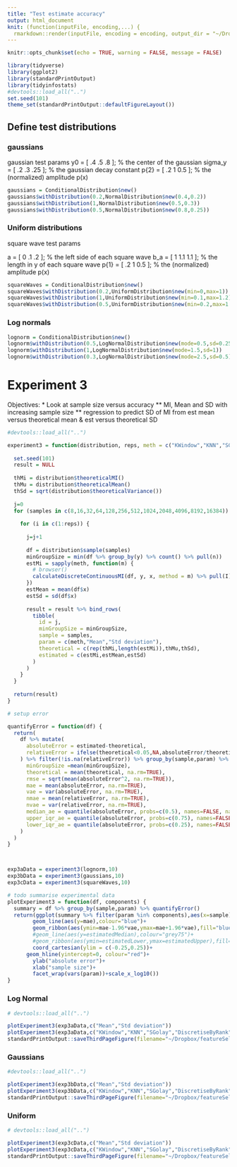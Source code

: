 ```yaml
---
title: "Test estimate accuracy"
output: html_document
knit: (function(inputFile, encoding,...) {
  rmarkdown::render(inputFile, encoding = encoding, output_dir = "~/Dropbox/featureSelection/tidyinfostats") })
---
```


```r
knitr::opts_chunk$set(echo = TRUE, warning = FALSE, message = FALSE)
```

```r
library(tidyverse)
library(ggplot2)
library(standardPrintOutput)
library(tidyinfostats)
#devtools::load_all("..")
set.seed(101)
theme_set(standardPrintOutput::defaultFigureLayout())
```

## Define test distributions

### gaussians
gaussian test params
y0 = [ .4 .5 .8 ];          % the center of the gaussian
sigma_y = [ .2 .3 .25 ];    % the gaussian decay constant
p{2} = [ .2 1 0.5 ];        % the (normalized) amplitude p(x)

```r
gaussians = ConditionalDistribution$new()
gaussians$withDistribution(0.2,NormalDistribution$new(0.4,0.2))
gaussians$withDistribution(1,NormalDistribution$new(0.5,0.3))
gaussians$withDistribution(0.5,NormalDistribution$new(0.8,0.25))
```

### Uniform distributions
square wave test params

a = [ 0 .1 .2 ];            % the left side of each square wave
b_a = [ 1 1.1 1.1 ];        % the length in y of each square wave
p{1} = [ .2 1 0.5 ];        % the (normalized) amplitude p(x)

```r
squareWaves = ConditionalDistribution$new()
squareWaves$withDistribution(0.2,UniformDistribution$new(min=0,max=1))
squareWaves$withDistribution(1,UniformDistribution$new(min=0.1,max=1.2))
squareWaves$withDistribution(0.5,UniformDistribution$new(min=0.2,max=1.3))
```

### Log normals

```r
lognorm = ConditionalDistribution$new()
lognorm$withDistribution(0.5,LogNormalDistribution$new(mode=0.5,sd=0.25))
lognorm$withDistribution(1,LogNormalDistribution$new(mode=1.5,sd=1))
lognorm$withDistribution(0.3,LogNormalDistribution$new(mode=2.5,sd=0.5))
```

# Experiment 3

Objectives:
* Look at sample size versus accuracy
** MI, Mean and SD with increasing sample size
** regression to predict SD of MI from est mean versus theoretical mean  & est versus theoretical SD

```r
#devtools::load_all("..")

experiment3 = function(distribution, reps, meth = c("KWindow","KNN","SGolay","DiscretiseByRank","DiscretiseByValue","Compression")) {
  
  set.seed(101)
  result = NULL
  
  thMi = distribution$theoreticalMI()
  thMu = distribution$theoreticalMean()
  thSd = sqrt(distribution$theoreticalVariance())
  
  j=0
  for (samples in c(8,16,32,64,128,256,512,1024,2048,4096,8192,16384)) {
  
    for (i in c(1:reps)) {
      
      j=j+1
      
      df = distribution$sample(samples)
      minGroupSize = min(df %>% group_by(y) %>% count() %>% pull(n))
      estMi = sapply(meth, function(m) {
        # browser()
        calculateDiscreteContinuousMI(df, y, x, method = m) %>% pull(I)
      })
      estMean = mean(df$x)
      estSd = sd(df$x)
    
      result = result %>% bind_rows(
        tibble(
          id = j,
          minGroupSize = minGroupSize,
          sample = samples,
          param = c(meth,"Mean","Std deviation"),
          theoretical = c(rep(thMi,length(estMi)),thMu,thSd),
          estimated = c(estMi,estMean,estSd)
        )
      )
    }
  }
  
  return(result)
}

# setup error

quantifyError = function(df) {
  return(
    df %>% mutate(
      absoluteError = estimated-theoretical,
      relativeError = ifelse(theoretical<0.05,NA,absoluteError/theoretical)
    ) %>% filter(!is.na(relativeError)) %>% group_by(sample,param) %>% summarise(
      minGroupSize =mean(minGroupSize),
      theoretical = mean(theoretical, na.rm=TRUE),
      rmse = sqrt(mean(absoluteError^2, na.rm=TRUE)),
      mae = mean(absoluteError, na.rm=TRUE),
      vae = var(absoluteError, na.rm=TRUE),
      nmae = mean(relativeError, na.rm=TRUE),
      nvae = var(relativeError, na.rm=TRUE),
      median_ae = quantile(absoluteError, probs=c(0.5), names=FALSE, na.rm=TRUE),
      upper_iqr_ae = quantile(absoluteError, probs=c(0.75), names=FALSE, na.rm=TRUE),
      lower_iqr_ae = quantile(absoluteError, probs=c(0.25), names=FALSE, na.rm=TRUE)
    )
  )
}



exp3aData = experiment3(lognorm,10)
exp3bData = experiment3(gaussians,10)
exp3cData = experiment3(squareWaves,10)
```

```r
# todo summarise experimental data
plotExperiment3 = function(df, components) {
  summary = df %>% group_by(sample,param) %>% quantifyError()
  return(ggplot(summary %>% filter(param %in% components),aes(x=sample))+
  		geom_line(aes(y=mae),colour="blue")+
  		geom_ribbon(aes(ymin=mae-1.96*vae,ymax=mae+1.96*vae),fill="blue",alpha=0.1)+
  		#geom_line(aes(y=estimatedMedian),colour="grey75")+
  		#geom_ribbon(aes(ymin=estimatedLower,ymax=estimatedUpper),fill="grey75",alpha=0.1)+
  		coord_cartesian(ylim = c(-0.25,0.25))+
      geom_hline(yintercept=0, colour="red")+
  		ylab("absolute error")+
  		xlab("sample size")+
    	facet_wrap(vars(param))+scale_x_log10())
}
```

### Log Normal

```r
# devtools::load_all("..")

plotExperiment3(exp3aData,c("Mean","Std deviation"))
plotExperiment3(exp3aData,c("KWindow","KNN","SGolay","DiscretiseByRank","DiscretiseByValue","Compression"))
standardPrintOutput::saveThirdPageFigure(filename="~/Dropbox/featureSelection/mutinfo/bootstrappingLogNorm")
```

### Gaussians

```r
#devtools::load_all("..")

plotExperiment3(exp3bData,c("Mean","Std deviation"))
plotExperiment3(exp3bData,c("KWindow","KNN","SGolay","DiscretiseByRank","DiscretiseByValue","Compression"))
standardPrintOutput::saveThirdPageFigure(filename="~/Dropbox/featureSelection/mutinfo/bootstrappingGaussians")
```

### Uniform

```r
# devtools::load_all("..")

plotExperiment3(exp3cData,c("Mean","Std deviation"))
plotExperiment3(exp3cData,c("KWindow","KNN","SGolay","DiscretiseByRank","DiscretiseByValue","Compression"))
standardPrintOutput::saveThirdPageFigure(filename="~/Dropbox/featureSelection/mutinfo/bootstrappingUniform")
```